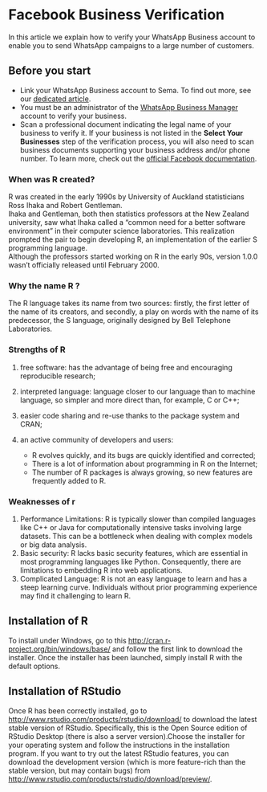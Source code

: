# Facebook Business Verification 


In this article we explain how to verify your WhatsApp Business account to enable you to send WhatsApp campaigns to a large number of customers.


## Before you start 



* Link your WhatsApp Business account to Sema. To find out more, see our [dedicated article]().
* You must be an administrator of the [WhatsApp Business Manager](https://business.facebook.com/) account to verify your business.
* Scan a professional document indicating the legal name of your business to verify it. If your business is not listed in the **Select Your Businesses** step of the verification process, you will also need to scan business documents supporting your business address and/or phone number. To learn more, check out the [official Facebook documentation](https://business.facebook.com/business/help/159334372093366?__tn__=%2BR).


### When was R created? {-}

R was created in the early 1990s by University of Auckland statisticians Ross Ihaka and Robert Gentleman. \
Ihaka and Gentleman, both then statistics professors at the New Zealand university, saw what Ihaka called a “common need for a better software environment” in their computer science laboratories. This realization prompted the pair to begin developing R, an implementation of the earlier S programming language. \
Although the professors started working on R in the early 90s, version 1.0.0 wasn’t officially released until February 2000. 

### Why the name R ? {-}
The R language takes its name from two sources: firstly, the first letter of the name of its creators, and secondly, a play on words with the name of its predecessor, the S language, originally designed by Bell Telephone Laboratories.

### Strengths of R {-}

1. free software: has the advantage of being free and encouraging reproducible research;
2. interpreted language: language closer to our language than to machine language, so simpler and more direct than, for example, C or C++;
3. easier code sharing and re-use thanks to the package system and CRAN;
4. an active community of developers and users:

    + R evolves quickly, and its bugs are quickly identified and corrected;
    + There is a lot of information about programming in R on the Internet;
    + The number of R packages is always growing, so new features are frequently added to R.

### Weaknesses of r {-}

1. Performance Limitations: R is typically slower than compiled languages like C++ or Java for computationally intensive tasks involving large datasets. This can be a bottleneck when dealing with complex models or big data analysis.
2. Basic security: R lacks basic security features, which are essential in most programming languages like Python. Consequently, there are limitations to embedding R into web applications.
3. Complicated Language: R is not an easy language to learn and has a steep learning curve. Individuals without prior programming experience may find it challenging to learn R.

## Installation of R
To install under Windows, go to this <http://cran.r-project.org/bin/windows/base/>  and follow the first link to download the installer. Once the installer has been launched, simply install R with the default options.

## Installation of RStudio

Once R has been correctly installed, go to <http://www.rstudio.com/products/rstudio/download/> to download the latest stable version of RStudio. Specifically, this is the Open Source edition of RStudio Desktop (there is also a server version).Choose the installer for your operating system and follow the instructions in the installation program. If you want to try out the latest RStudio features, you can download the development version (which is more feature-rich than the stable version, but may contain bugs) from 
<http://www.rstudio.com/products/rstudio/download/preview/>.





